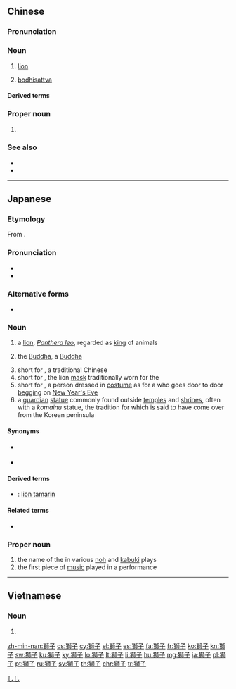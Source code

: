 {{also|狮子}}
==Chinese==
{{zh-forms|s=狮子}}
{{zh-wp}}

===Pronunciation===
{{zh-pron
|m=shīzi
|c=si1 zi2
|mn=sai-chú
|ma=Zh-shizi.ogg
|cat=n,pn
}}

===Noun===
{{zh-noun}}

# [[lion]] {{zh-mw|m:隻|m:頭}}
# {{lb|zh|Buddhism}} [[bodhisattva]]

====Derived terms====
{{zh-der|人中獅子|獅子口|石獅子|獅子頭|獅子座|獅子狗|獅子搏兔|獅子山|獅子吼|獅子山共和國|河東獅子|獅子大開口|雪獅子向火}}

===Proper noun===
{{zh-proper noun}}

# {{lb|zh|astrology|astronomy}} {{zh-short|獅子座|[[Leo]]}}

===See also===
* {{zh-l|老虎}}
* {{zh-l|獅虎}}

{{zh-cat|Elementary|Panthers}}

----

==Japanese==
{{ja-kanjitab|し|し|yomi=o}}

===Etymology===
From {{etyl|ltc|ja|sort=しし}}.

===Pronunciation===
* {{l|ja|sc=Latn|音読み|On'yomi}}
* {{IPA|lang=ja|[ɕiɕi]}}

===Alternative forms===
* {{l|ja|師子}}

===Noun===
{{ja-noun|しし|シシ}}

# a [[lion]], ''[[Panthera leo]]'', regarded as [[king]] of animals
# {{qualifier|by extension from the "king" sense}} the [[Buddha]], a [[Buddha]]
# short for {{m|ja|獅子舞|tr=shishimai}}, a traditional Chinese {{w|lion dance}}
# short for {{m|ja|獅子頭|tr=shishigashira}}, the lion [[mask]] traditionally worn for the {{w|lion dance}}
# short for {{m|ja|除夜の獅子|tr=joya no shishi||New Year's lion}}, a person dressed in [[costume]] as for a {{w|lion dance}} who goes door to door [[begging]] on [[New Year's Eve]]
# a [[guardian]] [[statue]] commonly found outside [[temple]]s and [[shrine]]s, often with a ''komainu'' statue, the tradition for which is said to have come over from the Korean peninsula

====Synonyms====
* {{sense|animal}} {{ja-r|ライオン}}
* {{sense|Buddha}} {{ja-r|仏|ほとけ}}

====Derived terms====
* {{ja-r|獅子猿|ししざる}}: [[lion tamarin]]

====Related terms====
* {{sense|statue}} {{ja-r|狛犬|こまいぬ}}

===Proper noun===
{{ja-pos|proper|しし}}

# the name of the {{w|lion dance}} {{m|ja|囃子|tr=hayashi||musical accompaniment}} in various [[noh]] and [[kabuki]] plays
# the first piece of [[music]] played in a {{m|ja|伎楽|tr=gigaku}} performance {{qualifier|more commonly spelled {{l|ja|師子}}}}

[[Category:ja:Mammals|しし]]

----

==Vietnamese==
{{vi-hantutab}}

===Noun===
{{vi-hantu|pos=noun}}

# {{han tu form of|sư tử|lion}}

[[zh-min-nan:獅子]]
[[cs:獅子]]
[[cy:獅子]]
[[el:獅子]]
[[es:獅子]]
[[fa:獅子]]
[[fr:獅子]]
[[ko:獅子]]
[[kn:獅子]]
[[sw:獅子]]
[[ku:獅子]]
[[ky:獅子]]
[[lo:獅子]]
[[lt:獅子]]
[[li:獅子]]
[[hu:獅子]]
[[mg:獅子]]
[[ja:獅子]]
[[pl:獅子]]
[[pt:獅子]]
[[ru:獅子]]
[[sv:獅子]]
[[th:獅子]]
[[chr:獅子]]
[[tr:獅子]]
